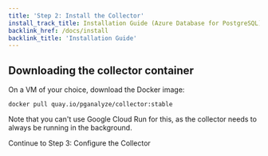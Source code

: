 ```yaml
---
title: 'Step 2: Install the Collector'
install_track_title: Installation Guide (Azure Database for PostgreSQL)
backlink_href: /docs/install
backlink_title: 'Installation Guide'
---
```


## Downloading the collector container

On a VM of your choice, download the Docker image:

```
docker pull quay.io/pganalyze/collector:stable
```

Note that you can't use Google Cloud Run for this, as the collector needs to always be running in the background.

<Link className="btn btn-success" to="03_configure_the_collector_docker">
  Continue to Step 3: Configure the Collector
</Link>

